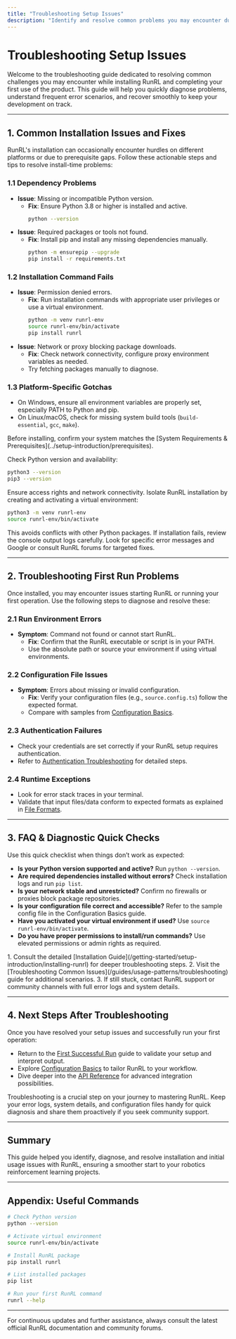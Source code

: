 ```yaml
---
title: "Troubleshooting Setup Issues"
description: "Identify and resolve common problems you may encounter during installation or your first usage. Includes FAQs and diagnostic steps to get you unstuck quickly."
---
```


# Troubleshooting Setup Issues

Welcome to the troubleshooting guide dedicated to resolving common challenges you may encounter while installing RunRL and completing your first use of the product. This guide will help you quickly diagnose problems, understand frequent error scenarios, and recover smoothly to keep your development on track.

---

## 1. Common Installation Issues and Fixes

RunRL's installation can occasionally encounter hurdles on different platforms or due to prerequisite gaps. Follow these actionable steps and tips to resolve install-time problems:

### 1.1 Dependency Problems
- **Issue**: Missing or incompatible Python version.
  - **Fix**: Ensure Python 3.8 or higher is installed and active.
    ```bash
    python --version
    ```
- **Issue**: Required packages or tools not found.
  - **Fix**: Install pip and install any missing dependencies manually.
    ```bash
    python -m ensurepip --upgrade
    pip install -r requirements.txt
    ```

### 1.2 Installation Command Fails
- **Issue**: Permission denied errors.
  - **Fix**: Run installation commands with appropriate user privileges or use a virtual environment.
    ```bash
    python -m venv runrl-env
    source runrl-env/bin/activate
    pip install runrl
    ```
- **Issue**: Network or proxy blocking package downloads.
  - **Fix**: Check network connectivity, configure proxy environment variables as needed.
  - Try fetching packages manually to diagnose.

### 1.3 Platform-Specific Gotchas
- On Windows, ensure all environment variables are properly set, especially PATH to Python and pip.
- On Linux/macOS, check for missing system build tools (`build-essential`, `gcc`, `make`).

<AccordionGroup title="Installation Troubleshooting Tips">
<Accordion title="Verify Basic System Setup">
Before installing, confirm your system matches the [System Requirements & Prerequisites](../setup-introduction/prerequisites).

Check Python version and availability:

```bash
python3 --version
pip3 --version
```

Ensure access rights and network connectivity.
</Accordion>
<Accordion title="Use Virtual Environments">
Isolate RunRL installation by creating and activating a virtual environment:

```bash
python3 -m venv runrl-env
source runrl-env/bin/activate
```

This avoids conflicts with other Python packages.
</Accordion>
<Accordion title="Check Logs for Traceback Details">
If installation fails, review the console output logs carefully.
Look for specific error messages and Google or consult RunRL forums for targeted fixes.
</Accordion>
</AccordionGroup>

---

## 2. Troubleshooting First Run Problems

Once installed, you may encounter issues starting RunRL or running your first operation. Use the following steps to diagnose and resolve these:

### 2.1 Run Environment Errors
- **Symptom**: Command not found or cannot start RunRL.
  - **Fix**: Confirm that the RunRL executable or script is in your PATH.
  - Use the absolute path or source your environment if using virtual environments.

### 2.2 Configuration File Issues
- **Symptom**: Errors about missing or invalid configuration.
  - **Fix**: Verify your configuration files (e.g., `source.config.ts`) follow the expected format.
  - Compare with samples from [Configuration Basics](/getting-started/setup-introduction/configuration-basics).

### 2.3 Authentication Failures
- Check your credentials are set correctly if your RunRL setup requires authentication.
- Refer to [Authentication Troubleshooting](/faq/troubleshooting/authentication-errors) for detailed steps.

### 2.4 Runtime Exceptions
- Look for error stack traces in your terminal.
- Validate that input files/data conform to expected formats as explained in [File Formats](/file-formats).

---

## 3. FAQ & Diagnostic Quick Checks

Use this quick checklist when things don’t work as expected:

- **Is your Python version supported and active?** Run `python --version`.
- **Are required dependencies installed without errors?** Check installation logs and run `pip list`.
- **Is your network stable and unrestricted?** Confirm no firewalls or proxies block package repositories.
- **Is your configuration file correct and accessible?** Refer to the sample config file in the Configuration Basics guide.
- **Have you activated your virtual environment if used?** Use `source runrl-env/bin/activate`.
- **Do you have proper permissions to install/run commands?** Use elevated permissions or admin rights as required.

<Accordion title="If You Encounter Errors Unsolved Here">
1. Consult the detailed [Installation Guide](/getting-started/setup-introduction/installing-runrl) for deeper troubleshooting steps.
2. Visit the [Troubleshooting Common Issues](/guides/usage-patterns/troubleshooting) guide for additional scenarios.
3. If still stuck, contact RunRL support or community channels with full error logs and system details.
</Accordion>

---

## 4. Next Steps After Troubleshooting

Once you have resolved your setup issues and successfully run your first operation:

- Return to the [First Successful Run](/getting-started/first-steps/first-usage) guide to validate your setup and interpret output.
- Explore [Configuration Basics](/getting-started/setup-introduction/configuration-basics) to tailor RunRL to your workflow.
- Dive deeper into the [API Reference](/api-reference) for advanced integration possibilities.

<Tip>
Troubleshooting is a crucial step on your journey to mastering RunRL. Keep your error logs, system details, and configuration files handy for quick diagnosis and share them proactively if you seek community support.
</Tip>

---

## Summary
This guide helped you identify, diagnose, and resolve installation and initial usage issues with RunRL, ensuring a smoother start to your robotics reinforcement learning projects.

---

## Appendix: Useful Commands

```bash
# Check Python version
python --version

# Activate virtual environment
source runrl-env/bin/activate

# Install RunRL package
pip install runrl

# List installed packages
pip list

# Run your first RunRL command
runrl --help
```

---

For continuous updates and further assistance, always consult the latest official RunRL documentation and community forums.
